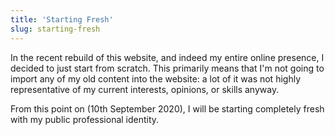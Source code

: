 ```yaml
---
title: 'Starting Fresh'
slug: starting-fresh
---
```


In the recent rebuild of this website, and indeed my entire online presence, I decided to
just start from scratch. This primarily means that I'm not going to import any of my old
content into the website: a lot of it was not highly representative of my current
interests, opinions, or skills anyway.

From this point on (10th September 2020), I will be starting completely fresh with my
public professional identity.
